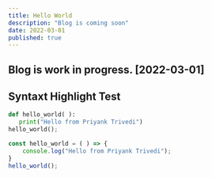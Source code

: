 ```yaml
---
title: Hello World
description: "Blog is coming soon" 
date: 2022-03-01
published: true 
---
```


## Blog is work in progress. [2022-03-01]

## Syntaxt Highlight Test

 ```python
def hello_world( ):
    print("Hello from Priyank Trivedi")
hello_world();
 ```

 ```js
 const hello_world = ( ) => {
     console.log("Hello from Priyank Trivedi");
 }
hello_world();
 ```